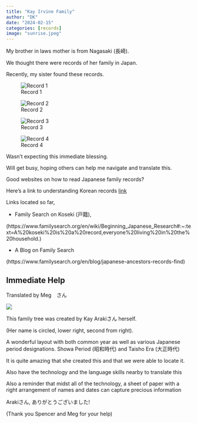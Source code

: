 ```yaml
---
title: "Kay Irvine Family"
author: "DK"
date: "2024-02-15"
categories: [records]
image: "sunrise.jpeg"
---
```


My brother in laws mother is from Nagasaki (長崎).

We thought there were records of her family in Japan.

Recently, my sister found these records.

![Record 1](ki.png)

![Record 2](ki1.png)

![Record 3](ki2.png)

![Record 4](ki3.png)

Wasn't expecting this immediate blessing.

Will get busy, hoping others can help me navigate and translate this.

Good websites on how to read Japanese family records?

Here's a link to understanding Korean records [link](https://www.familysearch.org/ko/help/helpcenter/lessons/%EC%A1%B1%EB%B3%B4-%EC%9D%BD%EA%B8%B0)

Links located so far,

-   Family Search on Koseki (戸籍),

(https://www.familysearch.org/en/wiki/Beginning_Japanese_Research#:\~:text=A%20koseki%20is%20a%20record,everyone%20living%20in%20the%20household.)

-   A Blog on Family Search

(https://www.familysearch.org/en/blog/japanese-ancestors-records-find)

## Immediate Help

Translated by Meg　さん

![](Araki and Koyama Family tree_1.png)

This family tree was created by Kay Arakiさん herself.

(Her name is circled, lower right, second from right).

A wonderful layout with both common year as well as various Japanese period designations. Showa Period (昭和時代) and Taisho Era (大正時代)

It is quite amazing that she created this and that we were able to locate it.

Also have the technology and the language skills nearby to translate this

Also a reminder that midst all of the technology, a sheet of paper with a right arrangement of names and dates can capture precious information

Arakiさん, ありがとうございました!

(Thank you Spencer and Meg for your help)
